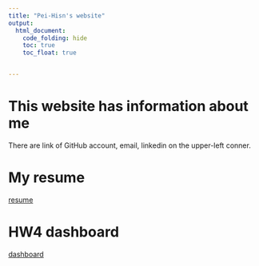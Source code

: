 ```yaml
---
title: "Pei-Hisn's website"
output: 
  html_document:
    code_folding: hide
    toc: true
    toc_float: true


---
```


# This website has information about me
There are link of GitHub account, email, linkedin on the upper-left conner.





# My resume

[resume](About.html)


# HW4 dashboard

[dashboard](dashboard.html)


